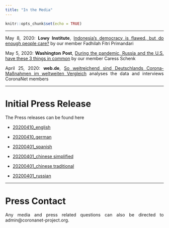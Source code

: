 ```yaml
---
title: "In the Media"
---
```

```r
knitr::opts_chunk$set(echo = TRUE)
```
<style>
body {
text-align: justify}
</style>

***

May 8, 2020: **Lowy Institute**, [Indonesia’s democracy is flawed, but do enough people care?](https://www.lowyinstitute.org/the-interpreter/indonesia-s-democracy-flawed-do-people-care) by our member Fadhilah Fitri Primandari 

May 5, 2020: **Washington Post**, [During the pandemic, Russia and the U.S. have these 3 things in common](https://www.washingtonpost.com/politics/2020/05/05/during-pandemic-russia-us-have-these-3-things-common/) by our member Caress Schenk

April 25, 2020: **web.de**, [So weitreichend sind Deutschlands Corona-Maßnahmen im weltweiten Vergleich](https://web.de/magazine/politik/coronavirus-deutschland-massnahmen-weltweiten-vergleich-34630916) analyses the data and interviews CoronaNet members


***
# Initial Press Release {-}
The Press releases can be found here

+ [20200410_english](data/Press_release/Press_Release_20200415_en.pdf)

+ [20200410_german](data/Press_release/Press_Release_20200415_de.pdf)

<!-- + [20200401_arabic]() -->

+ [20200401_spanish](data/Press_release/Press_Release_20200415_sp.pdf)

+ [20200401_chinese simplified](data/Press_release/Press_Release_20200415_ch.pdf)

+ [20200401_chinese traditional](data/Press_release/Press_Release_20200415_ch_traditional.pdf)

+ [20200401_russian](data/Press_release/Press_Release_20200415_ru.pdf)

***
# Press Contact {-}

Any media and press related questions can also be directed to admin@coronanet-project.org.



